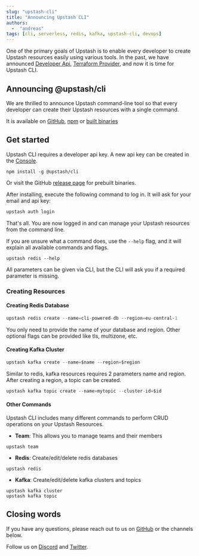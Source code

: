 ```yaml
---
slug: "upstash-cli"
title: "Announcing Upstash CLI"
authors:
  -  "andreas"
tags: [cli, serverless, redis, kafka, upstash-cli, devops]
---
```


One of the primary goals of Upstash is to enable every developer to create Upstash resources easily using various tools.
In the past, we have announced [Developer Api](https://developer.upstash.com/), [Terraform Provider](https://upstash.com/blog/redis-terraform), and now it is time for Upstash CLI.

## Announcing @upstash/cli

We are thrilled to announce Upstash command-line tool so that every developer can create their Upstash resources with a single command.

It is available on [GitHub](https://github.com/upstash/cli), [npm](https://www.npmjs.com/package/@upstash/cli) or [built binaries](https://github.com/upstash/cli/releases/latest)

## Get started

Upstash CLI requires a developer api key. A new api key can be created in the [Console](/docs/redis/account/developerapi).

```shell
npm install -g @upstash/cli
```

Or visit the GitHub [release page](https://github.com/upstash/cli/releases) for prebuilt binaries.

After installing, execute the following command to log in. It will ask for your email and api key:

```ts
upstash auth login
```

That's all. You are now logged in and can manage your Upstash resources from the command line.

If you are unsure what a command does, use the `--help` flag, and it will explain all available commands and flags.

```shell
upstash redis --help
```

All parameters can be given via CLI, but the CLI will ask you if a required parameter is missing.

### Creating Resources

#### Creating Redis Database

```ts
upstash redis create --name=cli-powered-db --region=eu-central-1
```

You only need to provide the name of your database and region. Other optional flags can be provided like tls, multizone, etc.

#### Creating Kafka Cluster

```ts
upstash kafka create --name=$name --region=$region
```

Similar to redis, kafka resources requires 2 parameters name and region. After creating a region, a topic can be created.

```ts
upstash kafka topic create --name=mytopic --cluster-id=$id
```

#### Other Commands

Upstash CLI includes many different commands to perform CRUD operations on your Upstash Resources.

- **Team**: This allows you to manage teams and their members

```shell
upstash team
```

- **Redis**: Create/edit/delete redis databases

```shell
upstash redis
```

- **Kafka**: Create/edit/delete kafka clusters and topics

```shell
upstash kafka cluster
upstash kafka topic
```

## Closing words

If you have any questions, please reach out to us on [GitHub](https://github.com/upstash/upstash-cli/issues/new) or the channels below.

Follow us
on [Discord](https://discord.com/invite/w9SenAtbme)
and [Twitter](https://twitter.com/upstash).
